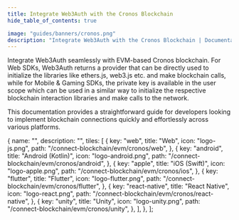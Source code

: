 ```yaml
---
title: Integrate Web3Auth with the Cronos Blockchain
hide_table_of_contents: true

image: "guides/banners/cronos.png"
description: "Integrate Web3Auth with the Cronos Blockchain | Documentation - Web3Auth"
---
```



<SEO
  title="Integrate Web3Auth with the Cronos Blockchain"
  description="Integrate Web3Auth with the Cronos Blockchain | Documentation - Web3Auth"
  image="https://web3auth.io/docs/guides/banners/cronos.png"
  slug="/connect-blockchain/evm/cronos"
/>

Integrate Web3Auth seamlessly with EVM-based Cronos blockchain. For Web SDKs, Web3Auth returns a
provider that can be directly used to initialize the libraries like ethers.js, web3.js etc. and make
blockchain calls, while for Mobile & Gaming SDKs, the private key is available in the user scope
which can be used in a similar way to initialize the respective blockchain interaction libraries and
make calls to the network.

This documentation provides a straightforward guide for developers looking to implement blockchain
connections quickly and effortlessly across various platforms.

  {
    name: "",
    description: "",
    tiles: [
      {
        key: "web",
        title: "Web",
        icon: "logo-js.png",
        path: "/connect-blockchain/evm/cronos/web",
      },
      {
        key: "android",
        title: "Android (Kotlin)",
        icon: "logo-android.png",
        path: "/connect-blockchain/evm/cronos/android",
      },
      {
        key: "apple",
        title: "iOS (Swift)",
        icon: "logo-apple.png",
        path: "/connect-blockchain/evm/cronos/ios",
      },
      {
        key: "flutter",
        title: "Flutter",
        icon: "logo-flutter.png",
        path: "/connect-blockchain/evm/cronos/flutter",
      },
      {
        key: "react-native",
        title: "React Native",
        icon: "logo-react.png",
        path: "/connect-blockchain/evm/cronos/react-native",
      },
      {
        key: "unity",
        title: "Unity",
        icon: "logo-unity.png",
        path: "/connect-blockchain/evm/cronos/unity",
      },
    ],
  },
];

<Tiles tileGroups={Cronos} />
